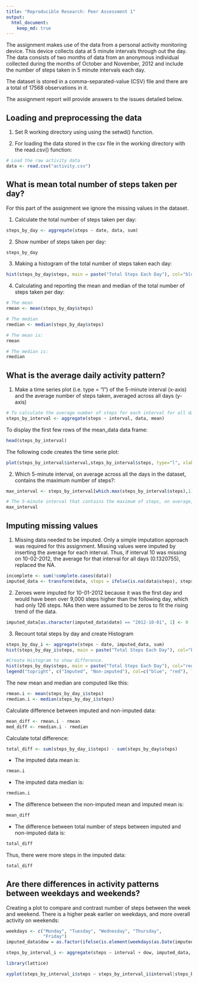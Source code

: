 ```yaml
---
title: "Reproducible Research: Peer Assessment 1"
output: 
  html_document:
    keep_md: true
---
```

The assignment makes use of the data from a personal activity monitoring device. This device collects data at 5 minute intervals through out the day. The data consists of two months of data from an anonymous individual collected during the months of October and November, 2012 and include the number of steps taken in 5 minute intervals each day.

The dataset is stored in a comma-separated-value (CSV) file and there are a total of 17568 observations in it.

The assignment report will provide answers to the issues detailed below.


## Loading and preprocessing the data
1. Set R working directory using using the setwd() function.

2. For loading the data stored in the csv file in the working directory with the read.csv() function:
```r
# Load the raw activity data
data <- read.csv("activity.csv")
```

## What is mean total number of steps taken per day?

For this part of the assignment we ignore the missing values in the dataset.

1. Calculate the total number of steps taken per day:
```r
steps_by_day <- aggregate(steps ~ date, data, sum)
```

2. Show number of steps taken per day:
```r
steps_by_day
```

3. Making a histogram of the total number of steps taken each day:
```r
hist(steps_by_day$steps, main = paste("Total Steps Each Day"), col="blue", xlab="Number of Steps")
```

4. Calculating and reporting the mean and median of the total number of steps taken per day:
```r
# The mean
rmean <- mean(steps_by_day$steps)

# The median
rmedian <- median(steps_by_day$steps)

# The mean is:
rmean

# The median is:
rmedian
```


## What is the average daily activity pattern?

1. Make a time series plot (i.e. type = "l") of the 5-minute interval (x-axis) and the average number of steps taken, averaged across all days (y-axis)
```r
# To calculate the average number of steps for each interval for all days:
steps_by_interval <- aggregate(steps ~ interval, data, mean)
```

To display the first few rows of the mean_data data frame:
```r
head(steps_by_interval)
```

The following code creates the time serie plot:
```r
plot(steps_by_interval$interval,steps_by_interval$steps, type="l", xlab="Interval", col="orange", ylab="Number of Steps",main="Average Number of Steps per Day by Interval")
```

2. Which 5-minute interval, on average across all the days in the dataset, contains the maximum number of steps?:
```r
max_interval <- steps_by_interval[which.max(steps_by_interval$steps),1]

# The 5-minute interval that contains the maximum of steps, on average, across all days is
max_interval
```


## Imputing missing values

1. Missing data needed to be imputed. Only a simple imputation approach was required for this assignment. Missing values were imputed by inserting the average for each interval. Thus, if interval 10 was missing on 10-02-2012, the average for that interval for all days (0.1320755), replaced the NA.

```r
incomplete <- sum(!complete.cases(data))
imputed_data <- transform(data, steps = ifelse(is.na(data$steps), steps_by_interval$steps[match(data$interval, steps_by_interval$interval)], data$steps))
```

2. Zeroes were imputed for 10-01-2012 because it was the first day and would have been over 9,000 steps higher than the following day, which had only 126 steps. NAs then were assumed to be zeros to fit the rising trend of the data.
```r
imputed_data[as.character(imputed_data$date) == "2012-10-01", 1] <- 0
```

3. Recount total steps by day and create Histogram
```r
steps_by_day_i <- aggregate(steps ~ date, imputed_data, sum)
hist(steps_by_day_i$steps, main = paste("Total Steps Each Day"), col="blue", xlab="Number of Steps")

#Create Histogram to show difference. 
hist(steps_by_day$steps, main = paste("Total Steps Each Day"), col="red", xlab="Number of Steps", add=T)
legend("topright", c("Imputed", "Non-imputed"), col=c("blue", "red"), lwd=10)

```

The new mean and median are computed like this:
```r
rmean.i <- mean(steps_by_day_i$steps)
rmedian.i <- median(steps_by_day_i$steps)
```

Calculate difference between imputed and non-imputed data:
```r
mean_diff <- rmean.i - rmean
med_diff <- rmedian.i - rmedian
```

Calculate total difference:
```r
total_diff <- sum(steps_by_day_i$steps) - sum(steps_by_day$steps)
```

* The imputed data mean is:
```r
rmean.i
```

* The imputed data median is:
```r
rmedian.i
```

* The difference between the non-imputed mean and imputed mean is:
```r
mean_diff
```

* The difference between total number of steps between imputed and non-imputed data is:
```r
total_diff
```

Thus, there were more steps in the imputed data:
```r
total_diff
```

## Are there differences in activity patterns between weekdays and weekends?

Creating a plot to compare and contrast number of steps between the week and weekend. There is a higher peak earlier on weekdays, and more overall activity on weekends:
```r
weekdays <- c("Monday", "Tuesday", "Wednesday", "Thursday", 
              "Friday")
imputed_data$dow = as.factor(ifelse(is.element(weekdays(as.Date(imputed_data$date)),weekdays), "Weekday", "Weekend"))

steps_by_interval_i <- aggregate(steps ~ interval + dow, imputed_data, mean)

library(lattice)

xyplot(steps_by_interval_i$steps ~ steps_by_interval_i$interval|steps_by_interval_i$dow, main="Average Steps per Day by Interval",xlab="Interval", ylab="Steps",layout=c(1,2), type="l")
```
